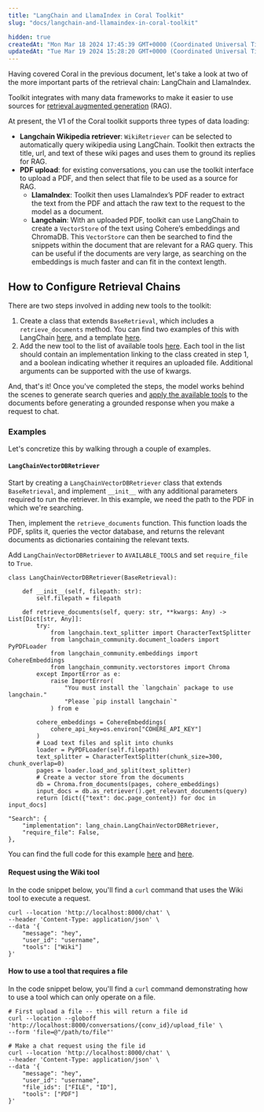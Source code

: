 ```yaml
---
title: "LangChain and LlamaIndex in Coral Toolkit"
slug: "docs/langchain-and-llamaindex-in-coral-toolkit"

hidden: true
createdAt: "Mon Mar 18 2024 17:45:39 GMT+0000 (Coordinated Universal Time)"
updatedAt: "Tue Mar 19 2024 15:28:20 GMT+0000 (Coordinated Universal Time)"
---
```

Having covered Coral in the previous document, let's take a look at two of the more important parts of the retrieval chain: LangChain and LlamaIndex. 

Toolkit integrates with many data frameworks to make it easier to use sources for [retrieval augmented generation](/docs/retrieval-augmented-generation-rag) (RAG).

At present, the V1 of the Coral toolkit supports three types of data loading:

- **Langchain Wikipedia retriever**: `WikiRetriever` can be selected to automatically query wikipedia using LangChain. Toolkit then extracts the title, url, and text of these wiki pages and uses them to ground its replies for RAG.
- **PDF upload**: for existing conversations, you can use the toolkit interface to upload a PDF, and then select that file to be used as a source for RAG.
  - **LlamaIndex**: Toolkit then uses LlamaIndex’s PDF reader to extract the text from the PDF and attach the raw text to the request to the model as a document.
  - **Langchain**: With an uploaded PDF, toolkit can use LangChain to create a `VectorStore` of the text using Cohere’s embeddings and ChromaDB. This `VectorStore` can then be searched to find the snippets within the document that are relevant for a RAG query. This can be useful if the documents are very large, as searching on the embeddings is much faster and can fit in the context length.

## How to Configure Retrieval Chains

There are two steps involved in adding new tools to the toolkit:

1. Create a class that extends `BaseRetrieval`, which includes a `retrieve_documents` method. You can find two examples of this with LangChain [here](https://github.com/cohere-ai/toolkit/blob/fed0ea3808ad63c7935d2b12576d5f2695877c40/backend/chat/custom/retrieval/lang_chain.py#L14), and a template [here](https://github.com/cohere-ai/toolkit/blob/main/backend/chat/custom/retrieval/connector.py).
2. Add the new tool to the list of available tools [here](https://github.com/cohere-ai/toolkit/blob/fed0ea3808ad63c7935d2b12576d5f2695877c40/backend/config/tools.py#L5). Each tool in the list should contain an implementation linking to the class created in step 1, and a boolean indicating whether it requires an uploaded file. Additional arguments can be supported with the use of kwargs.

And, that's it! Once you've completed the steps, the model works behind the scenes to generate search queries and [apply the available tools](https://github.com/cohere-ai/toolkit/blob/21c123f844fb2acfff93674d2defd0ec408809ec/backend/chat/custom/custom.py#L24) to the documents before generating a grounded response when you make a request to chat.

### Examples

Let's concretize this by walking through a couple of examples.

#### `LangChainVectorDBRetriever`

Start by creating a `LangChainVectorDBRetriever` class that extends `BaseRetrieval`, and implement `__init__` with any additional parameters required to run the retriever. In this example, we need the path to the PDF in which we're searching.

Then, implement the `retrieve_documents` function. This function loads the PDF, splits it, queries the vector database, and returns the relevant documents as dictionaries containing the relevant texts.

Add `LangChainVectorDBRetriever` to `AVAILABLE_TOOLS` and set `require_file` to `True`.

```
class LangChainVectorDBRetriever(BaseRetrieval):

    def __init__(self, filepath: str):
        self.filepath = filepath

    def retrieve_documents(self, query: str, **kwargs: Any) -> List[Dict[str, Any]]:
        try:
            from langchain.text_splitter import CharacterTextSplitter
            from langchain_community.document_loaders import PyPDFLoader
            from langchain_community.embeddings import CohereEmbeddings
            from langchain_community.vectorstores import Chroma
        except ImportError as e:
            raise ImportError(
                "You must install the `langchain` package to use langchain."
                "Please `pip install langchain`"
            ) from e

        cohere_embeddings = CohereEmbeddings(
            cohere_api_key=os.environ["COHERE_API_KEY"]
        )
        # Load text files and split into chunks
        loader = PyPDFLoader(self.filepath)
        text_splitter = CharacterTextSplitter(chunk_size=300, chunk_overlap=0)
        pages = loader.load_and_split(text_splitter)
        # Create a vector store from the documents
        db = Chroma.from_documents(pages, cohere_embeddings)
        input_docs = db.as_retriever().get_relevant_documents(query)
        return [dict({"text": doc.page_content}) for doc in input_docs]
```

```
"Search": {
    "implementation": lang_chain.LangChainVectorDBRetriever,
    "require_file": False,
},
```

You can find the full code for this example [here](https://github.com/cohere-ai/toolkit/blob/21c123f844fb2acfff93674d2defd0ec408809ec/backend/chat/custom/retrieval/lang_chain.py#L45) and [here](https://github.com/cohere-ai/toolkit/blob/main/backend/config/tools.py).

#### Request using the Wiki tool

In the code snippet below, you'll find a `curl` command that uses the Wiki tool to execute a request. 

```
curl --location 'http://localhost:8000/chat' \
--header 'Content-Type: application/json' \
--data '{
    "message": "hey",
    "user_id": "username",
    "tools": ["Wiki"]
}'
```

#### How to use a tool that requires a file

In the code snippet below, you'll find a `curl` command demonstrating how to use a tool which can only operate on a file.

```
# First upload a file -- this will return a file id
curl --location --globoff 'http://localhost:8000/conversations/{conv_id}/upload_file' \
--form 'file=@"/path/to/file"'

# Make a chat request using the file id
curl --location 'http://localhost:8000/chat' \
--header 'Content-Type: application/json' \
--data '{
    "message": "hey",
    "user_id": "username",
    "file_ids": ["FILE", "ID"],
    "tools": ["PDF"]
}'
```

